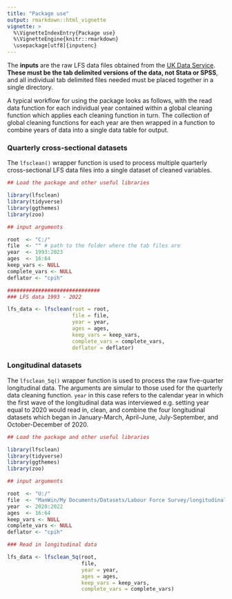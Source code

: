 ```yaml
---
title: "Package use"
output: rmarkdown::html_vignette
vignette: >
  %\VignetteIndexEntry{Package use}
  %\VignetteEngine{knitr::rmarkdown}
  \usepackage[utf8]{inputenc}
---
```


The **inputs** are the raw LFS data files obtained from the [UK Data Service](https://ukdataservice.ac.uk/). __These must be the tab delimited versions of the data, not Stata or SPSS__, and all individual tab delimited files needed must be placed together in a single directory. 

A typical workflow for using the package looks as follows, with the read data function for each individual year contained within a global cleaning function which applies each cleaning function in turn. The collection of global cleaning functions for each year are then wrapped in a function to combine years of data into a single data table for output.

### Quarterly cross-sectional datasets

The `lfsclean()` wrapper function is used to process multiple quarterly cross-sectional LFS data files into a single dataset of cleaned variables.

```r

## Load the package and other useful libraries

library(lfsclean)
library(tidyverse)
library(ggthemes)
library(zoo)

## input arguments

root  <- "C:/"
file  <- "" # path to the folder where the tab files are
year  <- 1993:2023
ages  <- 16:64
keep_vars <- NULL
complete_vars <- NULL
deflator <- "cpih"

##############################
### LFS data 1993 - 2022

lfs_data <- lfsclean(root = root,
                     file = file,
                     year = year,
                     ages = ages,
                     keep_vars = keep_vars,
                     complete_vars = complete_vars,
                     deflator = deflator)

```

### Longitudinal datasets

The `lfsclean_5q()` wrapper function is used to process the raw five-quarter longitudinal data. The arguments are simular to those used for the quarterly data cleaning function. `year` in this case refers to the calendar year in which the first wave of the longitudinal data was interviewed e.g. setting year equal to 2020 would read in, clean, and combine the four longitudinal datasets which began in January-March, April-June, July-September, and October-December of 2020.

```r

## Load the package and other useful libraries

library(lfsclean)
library(tidyverse)
library(ggthemes)
library(zoo)

## input arguments

root  <- "U:/"
file  <- "ManWin/My Documents/Datasets/Labour Force Survey/longitudinal/tab"
year  <- 2020:2022
ages  <- 16:64
keep_vars <- NULL
complete_vars <- NULL
deflator <- "cpih"

### Read in longitudinal data

lfs_data <- lfsclean_5q(root,
                        file,
                        year = year,
                        ages = ages,
                        keep_vars = keep_vars,
                        complete_vars = complete_vars)
```
